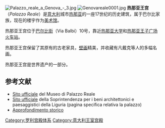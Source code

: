 [[Image:Palazzo_reale_a_Genova_-_3.jpg|thumb]]
[[Image:Genovareale0001.jpg|thumb]]
'''热那亚王宫'''（''Palazzo Reale''）是[[意大利|意大利]]城市[[热那亚|热那亚]]的一座17世纪的历史建筑，属于巴尔比家族，现在的楼宇作为[[美术馆|美术馆]]。

热那亚王宫位于[[巴尔比街|巴尔比街]]（Via Balbi）10号，靠近[[热那亚大学|热那亚大学]]和[[热那亚王子广场火车站|热那亚王子广场火车站]]。

热那亚王宫保留了其原有的古老家具，[[壁画|壁画]]精美，并收藏有凡戴克等人的多幅名画。 

热那亚王宫是世界遗产的一部分。

==参考文献==
*[http://www.palazzorealegenova.beniculturali.it/ Sito ufficiale] {{Wayback|url=http://www.palazzorealegenova.beniculturali.it/ |date=20210216134000 }} del Museo di Palazzo Reale
*[https://web.archive.org/web/20160821093451/http://www.sbapge.liguria.beniculturali.it/index.php?it%2F2%2Fpalazzo-reale Sito ufficiale] della Soprintendenza per i beni architettonici e paesaggistici della Liguria (pagina specifica relativa la palazzo)
*[http://www.irolli.it/genova.php/opz=PALAZZO/dir=via_balbi_10 Approfondimento storico] {{Wayback|url=http://www.irolli.it/genova.php/opz=PALAZZO/dir=via_balbi_10 |date=20060706081608 }}

[[Category:罗利宫殿体系|Category:罗利宫殿体系]]
[[Category:意大利王室宫殿|Category:意大利王室宫殿]]